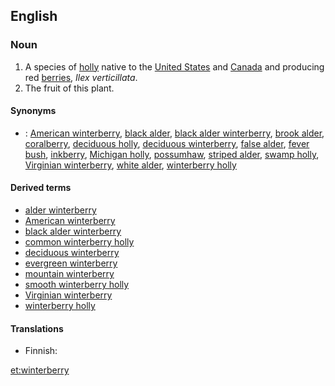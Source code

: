 ==English==
===Noun===
{{wikipedia}}
{{en-noun|pl=winterberries}}

# A species of [[holly]] native to the [[United States]] and [[Canada]] and producing red [[berry|berries]], ''Ilex verticillata''.
# The fruit of this plant.

====Synonyms====
* {{italbrac|plant}}: <!--from the Wikipedia article:-->[[American winterberry]], [[black alder]], [[black alder winterberry]], [[brook alder]], [[coralberry]], [[deciduous holly]], [[deciduous winterberry]], [[false alder]], [[fever bush]], [[inkberry]], [[Michigan holly]], [[possumhaw]], [[striped alder]], [[swamp holly]], [[Virginian winterberry]], [[white alder]], [[winterberry holly]]

====Derived terms====
* [[alder winterberry]]
* [[American winterberry]]
* [[black alder winterberry]]
* [[common winterberry holly]]
* [[deciduous winterberry]]
* [[evergreen winterberry]]
* [[mountain winterberry]]
* [[smooth winterberry holly]]
* [[Virginian winterberry]]
* [[winterberry holly]]

====Translations====
{{trans-top|''Ilex verticillata''}}
* Finnish: {{t|fi|kesäorjanlaakeri}}
{{trans-mid}}
{{trans-bottom}}

[[et:winterberry]]